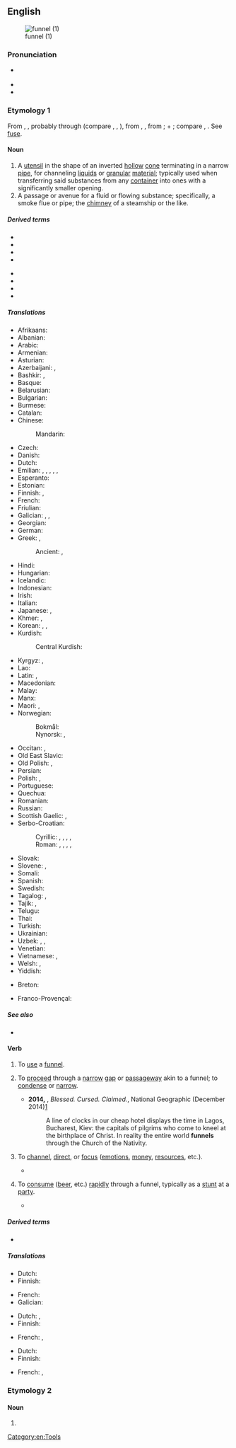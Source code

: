 ==English==
{{wikipedia}}
[[Image:Kitchen_Funnel.jpg|thumb|funnel (1)]]

===Pronunciation===
* {{a|UK}} {{IPA|en|/ˈfʌnəl/}}
* {{audio|en|en-us-funnel.ogg|Audio (US)}}
* {{rhymes|en|ʌnəl}}

===Etymology 1===
From {{inh|en|enm|funell}}, {{m|enm|fonel}}, probably through {{der|en|fro|*founel}} (compare {{cog|frm|fonel}}, {{cog|pro|fonilh}}, {{m|pro|enfounilh}}), from {{der|en|la|fundibulum}}, {{m|la|infundibulum||funnel}}, from {{m|la|infundere||to pour in}};
{{m|la|in||in}} + {{m|la|fundere||to pour}}; compare {{cog|br|founilh||funnel}}, {{cog|cy|ffynel||air hole, chimney}}. See [[fuse]].

====Noun====
{{en-noun}}

# A [[utensil]] in the shape of an inverted [[hollow]] [[cone]] terminating in a narrow [[pipe]], for channeling  [[liquid]]s or [[granular]] [[material]]; typically used when transferring said substances from any [[container]] into ones with a significantly smaller opening.
# A passage or avenue for a fluid or flowing substance; specifically, a smoke flue or pipe; the [[chimney]] of a steamship or the like.

=====Derived terms=====
{{rel-top|terms derived from ''funnel (noun)''}}
* {{l|en|funnel box}}
* {{l|en|funnel cake}}
* {{l|en|funnel chart}}
* {{l|en|funnel mark}}
{{rel-mid}}
* {{l|en|funnel plot}}
* {{l|en|funnel stay}}
* {{l|en|funnel trap}}
* {{l|en|purchase funnel}}
{{rel-bottom}}

=====Translations=====
{{trans-top|utensil used to guide poured liquids}}
* Afrikaans: {{t|af|tregter}}
* Albanian: {{t+|sq|hinkë|f}}
* Arabic: {{t|ar|قِمْع|m}}
* Armenian: {{t+|hy|ձագար|sc=Armn}}
* Asturian: {{t|ast|embudu|m}}
* Azerbaijani: {{t+|az|qıf}}, {{t+|az|huni}}
* Bashkir: {{t|ba|борғаҡ|sc=Cyrl}}, {{t|ba|буранка|sc=Cyrl}}
* Basque: {{t|eu|inbutu}}
* Belarusian: {{t|be|ле́йка|f|sc=Cyrl}}
* Bulgarian: {{t+|bg|фу́ния|f}}
* Burmese: {{t+|my|ကတော့|sc=Mymr}}
* Catalan: {{t+|ca|embut|m}}
* Chinese:
*: Mandarin: {{t+|cmn|漏斗|tr=lòudǒu|sc=Hani}}
* Czech: {{t+|cs|trychtýř|m}}
* Danish: {{t|da|tragt|c}}
* Dutch: {{t+|nl|trechter}}
* Emilian: {{t|egl|ludrèt|m}}, {{t|egl|luddra|f}}, {{t|egl|lōdra|f}}, {{t|egl|lùder|m}}, {{t|egl|dvinêl|m}}, {{t|egl|buvanèl|m}}
* Esperanto: {{t+|eo|funelo}}
* Estonian: {{t|et|lehter}}
* Finnish: {{t+|fi|suppilo}}, {{t+|fi|tratti}}
* French: {{t+|fr|entonnoir|m}}
* Friulian: {{t|fur|plere|f}}
* Galician: {{t+|gl|funil}}, {{t|gl|alfunín|m}}, {{t+|gl|embude|m}}
* Georgian: {{t|ka|ძაბრი|sc=Geor}}
* German: {{t+|de|Trichter|m}}
* Greek: {{t+|el|χωνί|n|sc=Grek}}, {{t+|el|χοάνη|f|sc=Grek}}
*: Ancient: {{t|grc|χοάνη|f}}, {{t|grc|χωνεῖον|n}}
* Hindi: {{t+|hi|कीप|m|sc=Deva}}
* Hungarian: {{t+|hu|tölcsér}}
* Icelandic: {{t|is|trekt}}
* Indonesian: {{t+|id|corong}}
* Irish: {{t|ga|tonnadóir|m}}
* Italian: {{t+|it|imbuto|m}}
* Japanese: {{t+|ja|漏斗|tr=ろうと, rōto, じょうご, jōgo}}, {{t|ja|ファンネル|tr=fanneru|sc=Jpan}}
* Khmer: {{t|km|ជីវឡាវ}}, {{t|km|កន្ទោងត្រង}}
* Korean: {{t|ko|깔때기}}, {{t|ko|누두}}, {{t|ko|루두}} {{qualifier|North Korea}}
* Kurdish:
*: Central Kurdish: {{t+|ckb|ڕەحەتی}}
{{trans-mid}}
* Kyrgyz: {{t|ky|воронка|sc=Cyrl}}, {{t|ky|куйгуч|sc=Cyrl}}
* Lao: {{t|lo|ດ່ຽວຈັບ}}
* Latin: {{t|la|fundibulum}}, {{t|la|infundibulum}}
* Macedonian: {{t|mk|и́нка|f}}
* Malay: {{t|ms|corong}}
* Manx: {{t|gv|tunneyder|m}}
* Maori: {{t|mi|kōrere}}, {{t|mi|kōrere wai}}
* Norwegian:
*: Bokmål: {{t+|nb|trakt|m|f}}
*: Nynorsk: {{t|nn|trakt|f}}, {{t|nn|trekt|f}}
* Occitan: {{t+|oc|embut}}, {{t|oc|enfonilh|m}}
* Old East Slavic: {{t|orv|лии|m|sc=Cyrs}}
* Old Polish: {{t|zlw-opl|lej}}, {{t|zlw-opl|lij}}
* Persian: {{t+|fa|قیف|tr=qif}}
* Polish: {{t+|pl|lejek|m}}, {{t+|pl|lijek}}
* Portuguese: {{t+|pt|funil|m}}
* Quechua: {{t|qu|jumina}}
* Romanian: {{t+|ro|pâlnie|f}}
* Russian: {{t+|ru|воро́нка|f}}
* Scottish Gaelic: {{t|gd|fuineall|m}}, {{t|gd|pìob-tharraing|f}}
* Serbo-Croatian:
*: Cyrillic: {{t|sh|левак|m}}, {{t|sh|љевак|m}}, {{t|sh|лијевак|m}}, {{t|sh|ли̏јак|m}}, {{t|sh|ли̏ј|m}}
*: Roman: {{t+|sh|levak|m}}, {{t+|sh|ljevak|m}}, {{t+|sh|lijevak|m}}, {{t|sh|lȉjak|m}}, {{t|sh|lȉj|m}}
* Slovak: {{t|sk|lievik|m}}
* Slovene: {{t+|sl|lijak|m}}, {{t|sl|lȋj|m}}
* Somali: {{t|so|masaf}}
* Spanish: {{t+|es|embudo|m}}
* Swedish: {{t+|sv|tratt|c}}
* Tagalog: {{t|tl|imbudo}}, {{t|tl|brukal}}
* Tajik: {{t|tg|даҳана|sc=Cyrl}}, {{t|tg|қиф|sc=Cyrl}}
* Telugu: {{t+|te|గరాటు}}
* Thai: {{t+|th|กรวย|tr=gruay}}
* Turkish: {{t+|tr|huni}}
* Ukrainian: {{t|uk|лі́йка|f|sc=Cyrl}}
* Uzbek: {{t+|uz|moʻri}}, {{t|uz|moʻrikon}}, {{t+|uz|voronka}}
* Venetian: {{t+|vec|inpiria|f}}
* Vietnamese: {{t+|vi|phễu}}, {{t+|vi|quặn}}
* Welsh: {{t|cy|twndish|m}}, {{t|cy|twmffat|m}}
* Yiddish: {{t|yi|לייקע|m|sc=Hebr}}
{{trans-bottom}}

{{trans-see|smoke flue, chimney|chimney}}

{{checktrans-top}}
* Breton: {{t-check|br|founil}}
{{trans-mid}}
* Franco-Provençal: {{t-check|frp|founil}}
{{trans-bottom}}

=====See also=====
* {{l|en|tundish}}

====Verb====
{{en-verb|++|pres_ptc2=funneling|past2=funneled|past_ptc2=funneled}}

# {{lb|en|transitive}} To [[use#Verb|use]] a [[funnel#Noun|funnel]].
# {{lb|en|intransitive}} To [[proceed]] through a [[narrow#Adjective|narrow]] [[gap#Noun|gap]] or [[passageway]] akin to a funnel; to [[condense]] or [[narrow#Verb|narrow]].
#: {{ux|en|Expect delays where the traffic '''funnels''' down to one lane.}}
#* '''2014,''' {{w|Paul Salopek}}, ''Blessed. Cursed. Claimed.'', National Geographic (December 2014)[http://ngm.nationalgeographic.com/2014/12/pilgrim-roads/salopek-text]
#*: A line of clocks in our cheap hotel displays the time in Lagos, Bucharest, Kiev: the capitals of pilgrims who come to kneel at the birthplace of Christ. In reality the entire world '''funnels''' through the Church of the Nativity.
# {{lb|en|transitive}} To [[channel#Verb|channel]], [[direct#Verb|direct]], or [[focus#Verb|focus]] ([[emotion]]s, [[money]], [[resource#Noun|resources]], etc.).
#: {{ux|en|Our taxes are being '''funnelled''' into pointless government initiatives.}}
#* {{quote-journal|en|author=Fiona Sturges|title=Cattleprods! Severed tongues! Torture porn! Why I’ve stopped watching the [[w:The Handmaid's Tale (TV series)|Handmaid’s Tale]]|archiveurl=https://web.archive.org/web/20200205170658/https://www.theguardian.com/tv-and-radio/2018/jun/16/handmaids-tale-season-2-elisabeth-moss-margaret-atwood|archivedate=5 February 2020|editor={{w|Katharine Viner}}|newspaper={{w|The Guardian}}|location=London|publisher=[[w:Guardian Media Group|Guardian News & Media]]|date=16 June 2018|issn=0261-3077|oclc=229952407|passage=Like so many others, I was awestruck by the first season, which captured a moment in time and successfully '''funnelled''' its rage outwards at a world in which women are indeed silenced, controlled and killed by men.}}
# {{lb|en|transitive}} To [[consume]] ([[beer]], etc.) [[rapidly]] through a funnel, typically as a [[stunt#Noun|stunt]] at a [[party#Noun|party]].
#* {{quote-text|en|year=2013|author=Jonathan Caren|title=The Recommendation|page=31|passage=The first time he did it was to this freshman Kevin Ryers and we all just burst out laughing, watching Kevin try to '''funnel''' a beer.}}

=====Derived terms=====
* {{l|en|refunnel}}

=====Translations=====
{{trans-top|to use a funnel}}
* Dutch: {{t|nl|door een trechter gieten}}
* Finnish: {{t|fi|[[käyttää]] [[suppiloa]]}}
{{trans-mid}}
* French: {{t|fr|utiliser un entonnoir}}
* Galician: {{t|gl|enfunilar}}
{{trans-bottom}}

{{trans-top|to proceed through a narrow gap or passageway akin to a funnel}}
* Dutch: {{t|nl|door een kleiner opening voeren}}, {{t+|nl|kanaliseren}}
* Finnish: {{t+|fi|ahtautua}}
{{trans-mid}}
* French: {{t+|fr|canaliser}},
{{trans-bottom}}

{{trans-top|to direct (money or resources)}}
* Dutch: {{t|nl|geld doen circuleren}}
* Finnish: {{t+|fi|ohjata}}
{{trans-mid}}
* French: {{t|fr|faire circuler des resources ou de l'argent}},
{{trans-bottom}}

===Etymology 2===

====Noun====
{{en-noun}}

# {{alt form|en|fummel||hybrid animal}}

[[Category:en:Tools]]
